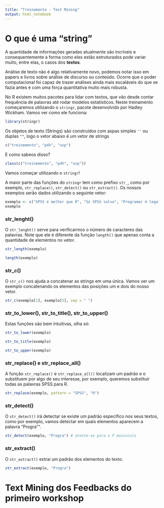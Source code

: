 ```yaml
---
title: "Treinamento - Text Mining"
output: html_notebook
---
```


# O que é uma "string"

A quantidade de informações geradas atualmente são incríveis e consequentemente a forma como eles estão estruturados pode variar muito, entre elas, o casos dos __textos__.

Análise de texto não é algo relativamente novo, podemos notar isso em papers e livros sobre análise de discurso ou conteúdo. Ocorre que o poder computacional foi capaz de trazer análises ainda mais escaláveis do que se fazia antes e com uma força quantitativa muito mais robusta.

No R existem muitos pacotes para lidar com textos, que vão desde contar frequência de palavras até rodar modelos estatísticos. Neste treinamento começaremos utilizando o `stringr`, pacote desenvolvido por Hadley Wickham. Vamos ver como ele funciona:

```r
library(stringr)
```

 Os objetos de texto (Strings) são construídos com aspas simples `''` ou duplas `""`, logo o vetor abaixo é um vetor de strings
 
```r
c("treinemento", "p4h", "usp")
```
 
 E como sabeos disso?
 
```r
class(c("treinemento", "p4h", "usp"))
```
 
 Vamos começar utilizando o `stringr`!
 
A maior parte das funções do `stringr` tem como prefixo `str_`, como por exemplo, `str_replace()`, `str_detect()` ou `str_extract()`. Os nossos exemplos serão dados utilizando o seguinte vetor:

```r
exemplo <- c("SPSS é melhor que R", "Só SPSS salva", "Programar é legal", "Programacao com R" ,"É VeRdAdE eSsE BiLhEtE")
exemplo
```

### str_lenght() 

O `str_lenght()` serve para verificarmos o número de caracteres das palavras. Note que ele é diferente da função `length()` que apenas conta a quantidade de elementos no vetor.

```r
str_length(exemplo)
```

```r
length(exemplo)
```

### str_c()

O `str_c()` nos ajuda a concatenar as strings em uma única. Vamos ver um exemplo concatenando os elementos das posições um e dois do nosso vetor.

```r
str_c(exemplo[1], exemplo[5], sep = " ")
```

### str_to_lower(), str_to_title(), str_to_upper()

Estas funções são bem intuitivas, olha só:

```r
str_to_lower(exemplo)
```

```r
str_to_title(exemplo)
```

```r
str_to_upper(exemplo)
```

### str_replace() e str_replace_all()

A função `str_replace()` e `str_replace_all()` localizam um padrão e o substituem por algo de seu interesse, por exemplo, queremos substituir todas as palavras SPSS para R.

```r
str_replace(exemplo, pattern = "SPSS", "R")
```

### str_detect()

O `str_detect()` irá detectar se existe um padrão específico nos seus textos, como por exemplo, vamos detectar em quais elementos aparecem a palavra "Progra"".

```r
str_detect(exemplo, "Progra") # atente-se para o P maiusculo
```

### str_extract()

O `str_extract()` extraí um padrão dos elementos do texto.

```r
str_extract(exemplo, "Progra")
```

# Text Mining dos Feedbacks do primeiro workshop

